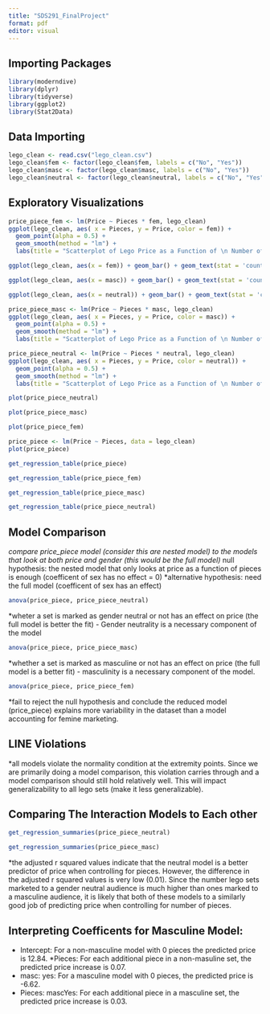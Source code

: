 ```yaml
---
title: "SDS291_FinalProject"
format: pdf
editor: visual
---
```


## Importing Packages
```r
library(moderndive)
library(dplyr)
library(tidyverse)
library(ggplot2)
library(Stat2Data)
```


## Data Importing
```r
lego_clean <- read.csv("lego_clean.csv")
lego_clean$fem <- factor(lego_clean$fem, labels = c("No", "Yes"))
lego_clean$masc <- factor(lego_clean$masc, labels = c("No", "Yes"))
lego_clean$neutral <- factor(lego_clean$neutral, labels = c("No", "Yes"))

```

## Exploratory Visualizations
```r
price_piece_fem <- lm(Price ~ Pieces * fem, lego_clean)
ggplot(lego_clean, aes( x = Pieces, y = Price, color = fem)) + 
  geom_point(alpha = 0.5) +
  geom_smooth(method = "lm") + 
  labs(title = "Scatterplot of Lego Price as a Function of \n Number of Pieces and Gender (Feminine or not)")
```


```r
ggplot(lego_clean, aes(x = fem)) + geom_bar() + geom_text(stat = 'count', aes(label=after_stat(count)), vjust = -0.5) + labs(title = "Counts of Feminine vs. Non-Feminine Marketed Lego Sets", x = "Feminine or Not", y = "Count")
```

```r
ggplot(lego_clean, aes(x = masc)) + geom_bar() + geom_text(stat = 'count', aes(label=after_stat(count)), vjust = -0.5) + labs(title = "Counts of Masculine vs. Non-Masculine Marketed Lego Sets", x = "Masculine or Not", y = "Count")
```




```r
ggplot(lego_clean, aes(x = neutral)) + geom_bar() + geom_text(stat = 'count', aes(label=after_stat(count)), vjust = -0.5) + labs(title = "Counts of Neutral vs. Non-Neutral  Marketed Lego Sets", x = "Neutral or Not", y = "Count")

```

```r
price_piece_masc <- lm(Price ~ Pieces * masc, lego_clean)
ggplot(lego_clean, aes( x = Pieces, y = Price, color = masc)) + 
  geom_point(alpha = 0.5) +
  geom_smooth(method = "lm") + 
  labs(title = "Scatterplot of Lego Price as a Function of \n Number of Pieces and Gender (Masculine or not)")
```
```r
price_piece_neutral <- lm(Price ~ Pieces * neutral, lego_clean)
ggplot(lego_clean, aes( x = Pieces, y = Price, color = neutral)) + 
  geom_point(alpha = 0.5) +
  geom_smooth(method = "lm") + 
  labs(title = "Scatterplot of Lego Price as a Function of \n Number of Pieces and Gender (Neutral or not)")
```
```r
plot(price_piece_neutral)
```


```r
plot(price_piece_masc)
```

```r
plot(price_piece_fem)
```

```r
price_piece <- lm(Price ~ Pieces, data = lego_clean)
plot(price_piece)
```


```r
get_regression_table(price_piece)
```

```r
get_regression_table(price_piece_fem)
```

```r
get_regression_table(price_piece_masc)
```

```r
get_regression_table(price_piece_neutral)
```

## Model Comparison 

*compare price_piece model (consider this are nested model) to the models that look at both price and gender (this would be the full model)
*null hypothesis: the nested model that only looks at price as a function of pieces is enough (coefficent of sex has no effect = 0)
*alternative hypothesis: need the full model (coefficent of sex has an effect)

```r
anova(price_piece, price_piece_neutral)
```
*wheter a set is marked as gender neutral or not has an effect on price (the full model is better the fit) - Gender neutrality is a necessary component of the model 

```r
anova(price_piece, price_piece_masc)
```
*whether a set is marked as masculine or not has an effect on price (the full model is a better fit) - masculinity is a necessary component of the model. 

```r
anova(price_piece, price_piece_fem)
```
*fail to reject the null hypothesis and conclude the reduced model (price_piece) explains more variability in the dataset than a model accounting for femine marketing. 

## LINE Violations

*all models violate the normality condition at the extremity points. Since we are primarily doing a model comparison, this violation carries through and a model comparison should still hold relatively well. This will impact generalizability to all lego sets (make it less generalizable). 

## Comparing The Interaction Models to Each other
```r
get_regression_summaries(price_piece_neutral)
```
```r
get_regression_summaries(price_piece_masc)
```
*the adjusted r squared values indicate that the neutral model is a better predictor of price when controlling for pieces. However, the difference in the adjusted r squared values is very low (0.01). Since the number lego sets marketed to a gender neutral audience is much higher than ones marked to a masculine audience, it is likely that both of these models to a similarly good job of predicting price when controlling for number of pieces. 

## Interpreting Coefficents for Masculine Model: 
* Intercept: For a non-masculine model with 0 pieces the predicted price is 12.84. 
*Pieces: For each additional piece in a non-masuline set, the predicted price increase is 0.07. 
* masc: yes: For a masculine model with 0 pieces, the predicted price is -6.62. 
* Pieces: mascYes: For each additional piece in a masculine set, the predicted price increase is 0.03. 

